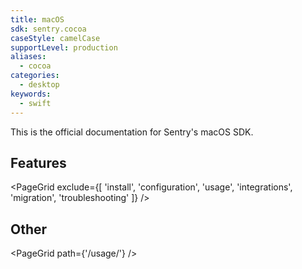 ```yaml
---
title: macOS
sdk: sentry.cocoa
caseStyle: camelCase
supportLevel: production
aliases:
  - cocoa
categories:
  - desktop
keywords:
  - swift
---
```


This is the official documentation for Sentry's macOS SDK.

## Features

<PageGrid exclude={[
  'install',
  'configuration',
  'usage',
  'integrations',
  'migration',
  'troubleshooting'
]} />

## Other

<PageGrid path={'/usage/'} />
